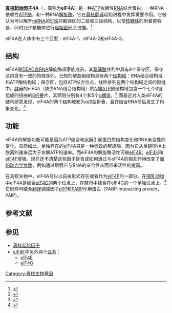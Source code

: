 {{lowercase}}
{{protein
| Name = 真核起始因子4A-1
| caption =  
| image =   
| width = 250px
| HGNCid = 
| Symbol = eIF4A-1
| AltSymbols =  
| EntrezGene = 1973	 
| OMIM = 602641
| RefSeq =  NP_001407
| UniProt =  P60842
| PDB =  
| ECnumber =  3.6.1.-
| Chromosome = 17
| Arm = 
| Band = 
| LocusSupplementaryData = 
}}
{{protein
| Name = 真核起始因子4A-2
| caption =  
| image =  
| width = 250px
| HGNCid = 
| Symbol = eIF4A-2
| AltSymbols =  
| EntrezGene = 	1974	 
| OMIM =  601102
| RefSeq =  NP_001958
| UniProt =  Q14240
| PDB =  
| ECnumber =  3.6.1.-
| Chromosome =  3
| Arm = 
| Band = 
| LocusSupplementaryData = 
}}
{{protein
| Name = 真核起始因子4A-3
| caption =  人类eIF4A-3的晶体结构
| image = 2hxy bio r 250.jpg  
| width = 250px
| HGNCid = 
| Symbol = eIF4A-3
| AltSymbols =  
| EntrezGene = 	 9775
| OMIM = 608546
| RefSeq =  NP_055555
| UniProt =  P38919
| PDB =  2hxy
| ECnumber =  3.6.1.-
| Chromosome = 17
| Arm = 
| Band = 
| LocusSupplementaryData = 
}}
'''[[真核起始因子|真核起始因子]]4A'''（{{lang-en|'''e'''ukaryotic translation '''I'''nitiation '''F'''actor 4A}}，简称为'''eIF4A'''）是一种[[三磷酸腺苷|ATP]]依赖性[[RNA|RNA]]结合蛋白，一种RNA依赖性[[ATP酶|ATP酶]]，和一种RNA[[解旋酶|解旋酶]]，它在[[真核翻译|真核翻译]]起始进程中发挥重要作用。它被认为可以解开[[mRNA|mRNA]]的[[5'端|5'端]]非翻译区的二级和三级结构，以使[[核糖体|核糖体]]的附着更容易，同时允许核糖体进行[[密码子|起始密码子]]扫描。<ref>{{en}}{{cite journal en|author=Hernández G, Vazquez-Pianzola P|title=Functional diversity of the eukaryotic translation initiation factors belonging to eIF4 families|journal=Mech Dev|volume=122|year=2005|pages=865-76|pmid=15922571}}</ref>

eIF4A在人体中有三个亚型：eIF4A-1、eIF4A-2和eIF4A-3。

== 结构 ==
eIF4A是[[DEAD盒|DEAD盒]]RNA解旋酶超家族成员，其[[氨基酸|氨基酸]]序列中具有8个保守区，保守区内含有一致的特殊序列。已知的解旋酶结构具有两个[[结构域|结构域]]：RNA结合结构域和ATP酶结构域；保守区，包括ATP结合位点，线性排列在两个结构域之间的裂缝中。[[酵母|酵母]]的eIF4A（缺少RNA结合结构域）的[[N端|N端]]ATP酶结构域包含一个七个β链组成的扭曲的[[β折叠|β折叠]]片，其两侧分别有4个和5个[[α螺旋|α螺旋]]。<ref>{{en}}{{cite journal en|author=Benz J, Trachsel H, Baumann U|title=Crystal structure of the ATPase domain of translation initiation factor 4A from Saccharomyces cerevisiae--the prototype of the DEAD box protein family|journal=Structure|volume=15|year=1999|pages=671-9|pmid=10404596}}</ref> 而最近对人类eIF4A的结构研究发现，eIF4A的两个结构域都为α/β型折叠，且在结合RNA前后发生了构象变化。<ref>{{en}}{{cite journal en|author=Andersen CB, Ballut L, Johansen JS, Chamieh H, Nielsen KH, Oliveira CL, Pedersen JS, Séraphin B, Le Hir H, Andersen GR|title=Structure of the exon junction core complex with a trapped DEAD-box ATPase bound to RNA|journal=Science|volume=313|year=2006|pages=1968-72|pmid=16931718}}</ref>

== 功能 ==
eIF4A的解旋功能可能是因为ATP结合和[[水解|水解]]引起蛋白质结构变化和RNA亲合性的变化。虽然如此，单独存在的eIF4A只是一种低效的解旋酶，因为它从单链RNA上脱离的速率远大于水解ATP的速率。而eIF4A的解旋酶活性可被[[eIF4B|eIF4B]]，[[eIF4H|eIF4H]]和[[eIF4F|eIF4F]]增强。现在还不清楚这些因子是否或如何通过与eIF4A的相互作用改变了[[酶动力学|酶的动力学参数]]，例如通过增强它与RNA的亲合性从而带来活性的提高。

在真核生物中，eIF4A可以以自由形式存在或者作为[[eIF4F|eIF4F]]的一部分。在[[哺乳动物|哺乳动物]]中eIF4A是结合[[eIF4G|eIF4G]]的两个位点上，在酵母中结合在eIF4G的一个单独位点上。<ref>{{en}}{{cite journal en|author=Imataka H, Sonenberg N|title=Human eukaryotic translation initiation factor 4G (eIF4G) possesses two separate and independent binding sites for eIF4A|url=https://archive.org/details/sim_molecular-and-cellular-biology_1997-12_17_12/page/6940|journal=Mol Cell Biol|volume=17|year=1997|pages=6940-7|pmid=9372926}}</ref> 它同样可结合[[翻译_(遗传学)|翻译]]调控因子[[p97|p97]]和[[PABP|PABP]]作用蛋白（PABP-interacting protein，PAIP）。

== 参考文献 ==
{{reflist}}

== 参见 ==
*[[真核起始因子|真核起始因子]]
*[[eIF4F|eIF4F]]中另外两个[[蛋白质亚基|亚基]]：
**[[eIF4E|eIF4E]]
**[[eIF4G|eIF4G]]

{{遗传学·翻译}}

[[Category:真核生物基因|Category:真核生物基因]]